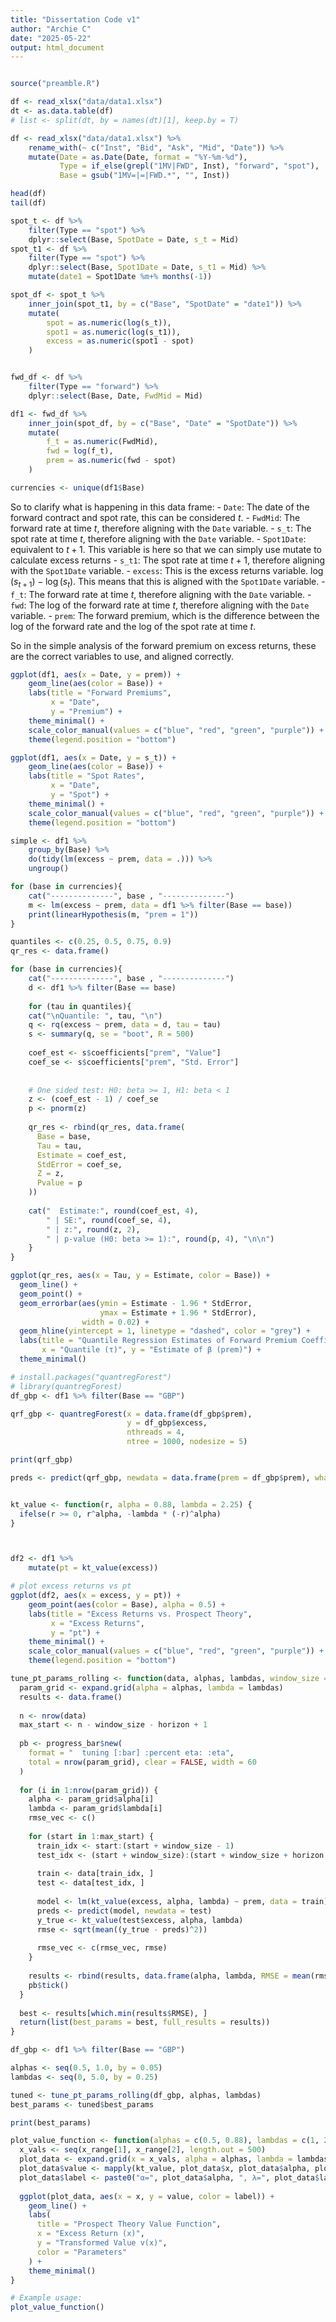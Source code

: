 ```yaml
---
title: "Dissertation Code v1"
author: "Archie C"
date: "2025-05-22"
output: html_document
---
```

```r

```

```r
source("preamble.R")
```


```r
df <- read_xlsx("data/data1.xlsx")
dt <- as.data.table(df)
# list <- split(dt, by = names(dt)[1], keep.by = T)
```

```r
df <- read_xlsx("data/data1.xlsx") %>%
    rename_with(~ c("Inst", "Bid", "Ask", "Mid", "Date")) %>%
    mutate(Date = as.Date(Date, format = "%Y-%m-%d"),
           Type = if_else(grepl("1MV|FWD", Inst), "forward", "spot"),
           Base = gsub("1MV=|=|FWD.*", "", Inst))

head(df)
tail(df)

spot_t <- df %>%
    filter(Type == "spot") %>%
    dplyr::select(Base, SpotDate = Date, s_t = Mid)
spot_t1 <- df %>%
    filter(Type == "spot") %>%
    dplyr::select(Base, Spot1Date = Date, s_t1 = Mid) %>%
    mutate(date1 = Spot1Date %m+% months(-1))

spot_df <- spot_t %>%
    inner_join(spot_t1, by = c("Base", "SpotDate" = "date1")) %>%
    mutate(
        spot = as.numeric(log(s_t)),
        spot1 = as.numeric(log(s_t1)),
        excess = as.numeric(spot1 - spot)
    )


fwd_df <- df %>%
    filter(Type == "forward") %>%
    dplyr::select(Base, Date, FwdMid = Mid)

df1 <- fwd_df %>%
    inner_join(spot_df, by = c("Base", "Date" = "SpotDate")) %>%
    mutate(
        f_t = as.numeric(FwdMid),
        fwd = log(f_t),
        prem = as.numeric(fwd - spot)
    )

currencies <- unique(df1$Base)
```

So to clarify what is happening in this data frame:
- `Date`: The date of the forward contract and spot rate, this can be considered $t$.
- `FwdMid`: The forward rate at time $t$, therefore aligning with the `Date` variable.
- `s_t`: The spot rate at time $t$, therefore aligning with the `Date` variable.
- `Spot1Date`: equivalent to $t+1$. This variable is here so that we can simply use mutate to calculate excess returns
- `s_t1`: The spot rate at time $t+1$, therefore aligning with the `Spot1Date` variable.
- `excess`: This is the excess returns variable. $\log(s_{t+1})-\log(s_t)$. This means that this is aligned with the `Spot1Date` variable.
- `f_t`: The forward rate at time $t$, therefore aligning with the `Date` variable.
- `fwd`: The log of the forward rate at time $t$, therefore aligning with the `Date` variable.
- `prem`: The forward premium, which is the difference between the log of the forward rate and the log of the spot rate at time $t$.

So in the simple analysis of the forward premium on excess returns, these are the correct variables to use, and aligned correctly.



```r
ggplot(df1, aes(x = Date, y = prem)) +
    geom_line(aes(color = Base)) +
    labs(title = "Forward Premiums",
         x = "Date",
         y = "Premium") +
    theme_minimal() +
    scale_color_manual(values = c("blue", "red", "green", "purple")) +
    theme(legend.position = "bottom")

ggplot(df1, aes(x = Date, y = s_t)) +
    geom_line(aes(color = Base)) +
    labs(title = "Spot Rates",
         x = "Date",
         y = "Spot") +
    theme_minimal() +
    scale_color_manual(values = c("blue", "red", "green", "purple")) +
    theme(legend.position = "bottom")
```


```r
simple <- df1 %>%
    group_by(Base) %>%
    do(tidy(lm(excess ~ prem, data = .))) %>%
    ungroup()

for (base in currencies){
    cat("--------------", base , "--------------")
    m <- lm(excess ~ prem, data = df1 %>% filter(Base == base))
    print(linearHypothesis(m, "prem = 1"))
}
```

```r
quantiles <- c(0.25, 0.5, 0.75, 0.9)
qr_res <- data.frame()

for (base in currencies){
    cat("--------------", base , "--------------")
    d <- df1 %>% filter(Base == base)
    
    for (tau in quantiles){
    cat("\nQuantile: ", tau, "\n")
    q <- rq(excess ~ prem, data = d, tau = tau)
    s <- summary(q, se = "boot", R = 500)
    
    coef_est <- s$coefficients["prem", "Value"]
    coef_se <- s$coefficients["prem", "Std. Error"]
    
    
    # One sided test: H0: beta >= 1, H1: beta < 1
    z <- (coef_est - 1) / coef_se
    p <- pnorm(z)
    
    qr_res <- rbind(qr_res, data.frame(
      Base = base,
      Tau = tau,
      Estimate = coef_est,
      StdError = coef_se,
      Z = z,
      Pvalue = p
    ))
    
    cat("  Estimate:", round(coef_est, 4), 
        " | SE:", round(coef_se, 4),
        " | z:", round(z, 2),
        " | p-value (H0: beta >= 1):", round(p, 4), "\n\n")
    }
}


```

```r
ggplot(qr_res, aes(x = Tau, y = Estimate, color = Base)) +
  geom_line() +
  geom_point() +
  geom_errorbar(aes(ymin = Estimate - 1.96 * StdError,
                    ymax = Estimate + 1.96 * StdError),
                width = 0.02) +
  geom_hline(yintercept = 1, linetype = "dashed", color = "grey") +
  labs(title = "Quantile Regression Estimates of Forward Premium Coefficient",
       x = "Quantile (τ)", y = "Estimate of β (prem)") +
  theme_minimal()

```



```r
# install.packages("quantregForest")
# library(quantregForest)
df_gbp <- df1 %>% filter(Base == "GBP")

qrf_gbp <- quantregForest(x = data.frame(df_gbp$prem), 
                          y = df_gbp$excess,
                          nthreads = 4,
                          ntree = 1000, nodesize = 5)

print(qrf_gbp)

preds <- predict(qrf_gbp, newdata = data.frame(prem = df_gbp$prem), what = c(0.1, 0.5, 0.9))



```


```r
kt_value <- function(r, alpha = 0.88, lambda = 2.25) {
  ifelse(r >= 0, r^alpha, -lambda * (-r)^alpha)
}



df2 <- df1 %>%
    mutate(pt = kt_value(excess))

# plot excess returns vs pt
ggplot(df2, aes(x = excess, y = pt)) +
    geom_point(aes(color = Base), alpha = 0.5) +
    labs(title = "Excess Returns vs. Prospect Theory",
         x = "Excess Returns",
         y = "pt") +
    theme_minimal() +
    scale_color_manual(values = c("blue", "red", "green", "purple")) +
    theme(legend.position = "bottom")

```

```r

tune_pt_params_rolling <- function(data, alphas, lambdas, window_size = 60, horizon = 1) {
  param_grid <- expand.grid(alpha = alphas, lambda = lambdas)
  results <- data.frame()
  
  n <- nrow(data)
  max_start <- n - window_size - horizon + 1
  
  pb <- progress_bar$new(
    format = "  tuning [:bar] :percent eta: :eta",
    total = nrow(param_grid), clear = FALSE, width = 60
  )
  
  for (i in 1:nrow(param_grid)) {
    alpha <- param_grid$alpha[i]
    lambda <- param_grid$lambda[i]
    rmse_vec <- c()
    
    for (start in 1:max_start) {
      train_idx <- start:(start + window_size - 1)
      test_idx <- (start + window_size):(start + window_size + horizon - 1)
      
      train <- data[train_idx, ]
      test <- data[test_idx, ]
      
      model <- lm(kt_value(excess, alpha, lambda) ~ prem, data = train)
      preds <- predict(model, newdata = test)
      y_true <- kt_value(test$excess, alpha, lambda)
      rmse <- sqrt(mean((y_true - preds)^2))
      
      rmse_vec <- c(rmse_vec, rmse)
    }
    
    results <- rbind(results, data.frame(alpha, lambda, RMSE = mean(rmse_vec)))
    pb$tick()
  }
  
  best <- results[which.min(results$RMSE), ]
  return(list(best_params = best, full_results = results))
}


```

```r
df_gbp <- df1 %>% filter(Base == "GBP")

alphas <- seq(0.5, 1.0, by = 0.05)
lambdas <- seq(0, 5.0, by = 0.25)

tuned <- tune_pt_params_rolling(df_gbp, alphas, lambdas)
best_params <- tuned$best_params

print(best_params)

```

```r


plot_value_function <- function(alphas = c(0.5, 0.88), lambdas = c(1, 2.25, 5), x_range = c(-2, 2)) {
  x_vals <- seq(x_range[1], x_range[2], length.out = 500)
  plot_data <- expand.grid(x = x_vals, alpha = alphas, lambda = lambdas)
  plot_data$value <- mapply(kt_value, plot_data$x, plot_data$alpha, plot_data$lambda)
  plot_data$label <- paste0("α=", plot_data$alpha, ", λ=", plot_data$lambda)
  
  ggplot(plot_data, aes(x = x, y = value, color = label)) +
    geom_line() +
    labs(
      title = "Prospect Theory Value Function",
      x = "Excess Return (x)",
      y = "Transformed Value v(x)",
      color = "Parameters"
    ) +
    theme_minimal()
}

# Example usage:
plot_value_function()

```




